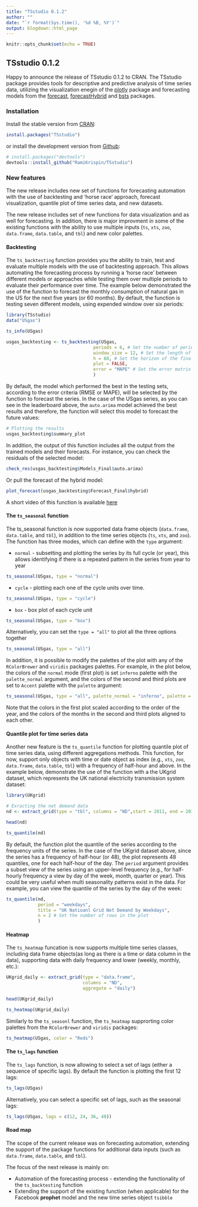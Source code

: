```yaml
---
title: "TSstudio 0.1.2"
author: ""
date: "`r format(Sys.time(), '%d %B, %Y')`"
output: blogdown::html_page
---
```


```r
knitr::opts_chunk$set(echo = TRUE)
```

## TSstudio 0.1.2

Happy to announce the release of TSstudio 0.1.2 to CRAN. The TSstudio package provides tools for descriptive and predictive analysis of time series data, utilizing the visualization enegin of the [plotly](https://CRAN.R-project.org/package=plotly) package and forecasting models from the [forecast](https://CRAN.R-project.org/package=forecast), [forecastHybrid](https://CRAN.R-project.org/package=forecastHybrid) and [bsts](https://CRAN.R-project.org/package=bsts) packages. 

### Installation

Install the stable version from [CRAN](https://CRAN.R-project.org/package=TSstudio):

``` r
install.packages("TSstudio")
```

or install the development version from [Github](https://github.com/RamiKrispin/TSstudio):

``` r
# install.packages("devtools")
devtools::install_github("RamiKrispin/TSstudio")
```

### New features

The new release includes new set of functions for forecasting automation with the use of backtesting and 'horse race' approach, forecast visualization, quantile plot of time series data, and new datasets.

The new release includes set of new functions for data visualization and as well for forecasting. In addition, there is major improvment in some of the existing functions with the ability to use multiple inputs (`ts`, `xts`, `zoo`, `data.frame`, `data.table`, and `tbl`) and new color palettes.

#### Backtesting

The `ts_backtesting` function provides you the ability to train, test and evaluate multiple models with the use of backtesting approach. This allows automating the forecasting process by running a 'horse race' between different models or approaches while testing them over multiple periods to evaluate their performance over time. The example below demonstrated the use of the function to forecast the monthly consumption of natural gas in the US for the next five years (or 60 months). By default, the function is testing seven different models, using expended window over six periods:

```r
library(TSstudio)
data("USgas")

ts_info(USgas)

usgas_backtesting <- ts_backtesting(USgas, 
                                 periods = 6, # Set the number of periods in the backtesting
                                 window_size = 12, # Set the length of the testing set 
                                 h = 60, # Set the horizon of the final forecast
                                 plot = FALSE,
                                 error = "MAPE" # Set the error matrix
                                 )


```

By default, the model which performed the best in the testing sets, according to the error criteria (RMSE or MAPE), will be selected by the function to forecast the series. In the case of the USgas series, as you can see in the leaderboard above, the `auto.arima` model achieved the best results and therefore, the function will select this model to forecast the future values:

```r
# Plotting the results
usgas_backtesting$summary_plot
```

In addition, the output of this function includes all the output from the trained models and their forecasts. For instance, you can check the residuals of the selected model:

```r
check_res(usgas_backtesting$Models_Final$auto.arima)
```

Or pull the forecast of the hybrid model:

```r
plot_forecast(usgas_backtesting$Forecast_Final$hybrid)
```


A short video of this function is available [here](https://twitter.com/Rami_Krispin/status/997909832387575808)


#### The `ts_seasonal` function

The ts_seasonal function is now supported data frame objects (`data.frame`, `data.table`, and `tbl`), in addition to the time series objects (`ts`, `xts`, and `zoo`). The function has three modes, which can define with the `type` argument:

* `normal` - subsetting and plotting the series by its full cycle (or year), this allows identifying if there is a repeated pattern in the series from year to year

```r
ts_seasonal(USgas, type = "normal")
```


* `cycle` - plotting each one of the cycle units over time. 

```r
ts_seasonal(USgas, type = "cycle")
```

* `box` - box plot of each cycle unit

```r
ts_seasonal(USgas, type = "box")
```

Alternatively, you can set the `type = "all"` to plot all the three options together 

```r
ts_seasonal(USgas, type = "all")
```

In addition, it is possible to modify the palettes of the plot with any of the `RColorBrewer` and `viridis` packages palettes. For example, in the plot below, the colors of the `normal` mode (first plot) is set `inferno` palette with the `palette_normal` argument, and the colors of the second and third plots are set to `Accent` palette with the `palette` argument:


```r
ts_seasonal(USgas, type = "all", palette_normal = "inferno", palette = "Accent")
```


Note that the colors in the first plot scaled according to the order of the year, and the colors of the months in the second and third plots aligned to each other.

#### Quantile plot for time series data

Another new feature is the `ts_quantile` function for plotting quantile plot of time series data, using different aggregations methods. This function, for now, support only objects with time or date object as index (e.g., `xts`, `zoo`, `data.frame`, `data.table`, `tbl`) with a frequency of half-hour and above. In the example below, demonstrate the use of the function with a the UKgrid dataset, which represents the UK national electricity transmission system dataset:

```r
library(UKgrid)

# Exracting the net demand data
nd <- extract_grid(type = "tbl", columns = "ND",start = 2011, end = 2017) 

head(nd)

ts_quantile(nd)
```

By default, the function plot the quantile of the series according to the frequency units of the series. In the case of the UKgrid dataset above, since the series has a frequency of half-hour (or 48), the plot represents 48 quantiles, one for each half-hour of the day. The `period` argument provides a subset view of the series using an upper-level frequency (e.g., for half-hourly frequency a view by day of the week, month, quarter or year). This could be very useful when multi seasonality patterns exist in the data. For example, you can view the quantile of the series by the day of the week:

```r
ts_quantile(nd, 
            period = "weekdays", 
            title = "UK Natioanl Grid Net Demand by Weekdays",
            n = 2 # Set the number of rows in the plot
            )
```

#### Heatmap

The `ts_heatmap` funcation is now supports multiple time series classes, including data frame objects(as long as there is a time or data column in the data), supporting data with daily frequency and lower (weekly, monthly, etc.):

```r
UKgrid_daily <- extract_grid(type = "data.frame", 
                             columns = "ND",
                             aggregate = "daily")

head(UKgrid_daily)

ts_heatmap(UKgrid_daily)

```


Similarly to the `ts_seasonl` function, the `ts_heatmap` supprorting color palettes from the `RColorBrewer` and `viridis` packages:

```r
ts_heatmap(USgas, color = "Reds")
```

#### The `ts_lags` function

The `ts_lags` function, is now allowing to select a set of lags (either a sequence of specific lags). By default the function is plotting the first 12 lags:

```r
ts_lags(USgas)
```

Alternatively, you can select a specific set of lags, such as the seasonal lags:

```r
ts_lags(USgas, lags = c(12, 24, 36, 48))
```

#### Road map

The scope of the current release was on forecasting automation, extending the support of the package functions for additional data inputs (such as `data.frame`, `data.table`, and `tbl`).

The focus of the next release is mainly on:

* Automation of the forecasting process - extending the functionality of the `ts_backtesting` function
* Extending the support of the existing function (when applicable) for the Facebook **prophet** model and the new time series object `tsibble`








